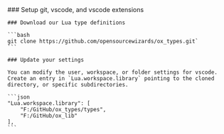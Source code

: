 
<Steps>
    ### Setup git, vscode, and vscode extensions

    ### Download our Lua type definitions

    ```bash
    git clone https://github.com/opensourcewizards/ox_types.git`
    ```

    ### Update your settings

    You can modify the user, workspace, or folder settings for vscode.  
    Create an entry in `Lua.workspace.library` pointing to the cloned directory, or specific subdirectories.

    ```json
    "Lua.workspace.library": [
        "F:/GitHub/ox_types/types",
        "F:/GitHub/ox_lib"
    ],
    ```

</Steps>
